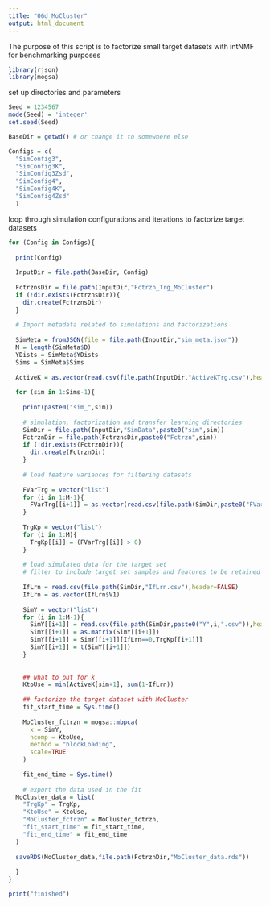 ```yaml
---
title: "06d_MoCluster"
output: html_document
---
```


The purpose of this script is to factorize small target datasets with intNMF for benchmarking purposes

```r
library(rjson)
library(mogsa)
```

set up directories and parameters

```r

Seed = 1234567
mode(Seed) = 'integer'
set.seed(Seed)

BaseDir = getwd() # or change it to somewhere else

Configs = c(
  "SimConfig3",
  "SimConfig3K",
  "SimConfig3Zsd",
  "SimConfig4",
  "SimConfig4K",
  "SimConfig4Zsd"
  )
```


loop through simulation configurations and iterations to factorize target datasets

```r
for (Config in Configs){
  
  print(Config)
  
  InputDir = file.path(BaseDir, Config)
  
  FctrznsDir = file.path(InputDir,"Fctrzn_Trg_MoCluster")
  if (!dir.exists(FctrznsDir)){
    dir.create(FctrznsDir)
  }
  
  # Import metadata related to simulations and factorizations
  
  SimMeta = fromJSON(file = file.path(InputDir,"sim_meta.json"))
  M = length(SimMeta$D)
  YDists = SimMeta$YDists
  Sims = SimMeta$Sims
  
  ActiveK = as.vector(read.csv(file.path(InputDir,"ActiveKTrg.csv"),header = FALSE)$V1)
  
  for (sim in 1:Sims-1){
    
    print(paste0("sim_",sim))
    
    # simulation, factorization and transfer learning directories
    SimDir = file.path(InputDir,"SimData",paste0("sim",sim))
    FctrznDir = file.path(FctrznsDir,paste0("Fctrzn",sim))
    if (!dir.exists(FctrznDir)){
      dir.create(FctrznDir)
    }
    
    # load feature variances for filtering datasets
    
    FVarTrg = vector("list")
    for (i in 1:M-1){
      FVarTrg[[i+1]] = as.vector(read.csv(file.path(SimDir,paste0("FVarTrgY",i,".csv")),header = FALSE)$V1)
    }
    
    TrgKp = vector("list")
    for (i in 1:M){
      TrgKp[[i]] = (FVarTrg[[i]] > 0)
    }
    
    # load simulated data for the target set
    # filter to include target set samples and features to be retained
    
    IfLrn = read.csv(file.path(SimDir,"IfLrn.csv"),header=FALSE)
    IfLrn = as.vector(IfLrn$V1)
    
    SimY = vector("list")
    for (i in 1:M-1){
      SimY[[i+1]] = read.csv(file.path(SimDir,paste0("Y",i,".csv")),header = FALSE)
      SimY[[i+1]] = as.matrix(SimY[[i+1]])
      SimY[[i+1]] = SimY[[i+1]][IfLrn==0,TrgKp[[i+1]]]
      SimY[[i+1]] = t(SimY[[i+1]])
    }
    
    
    ## what to put for k
    KtoUse = min(ActiveK[sim+1], sum(1-IfLrn))
    
    ## factorize the target dataset with MoCluster
    fit_start_time = Sys.time()
    
    MoCluster_fctrzn = mogsa::mbpca(
      x = SimY,
      ncomp = KtoUse, 
      method = "blockLoading",
      scale=TRUE
    )
    
    fit_end_time = Sys.time()
    
    # export the data used in the fit
  MoCluster_data = list(
    "TrgKp" = TrgKp,
    "KtoUse" = KtoUse,
    "MoCluster_fctrzn" = MoCluster_fctrzn,
    "fit_start_time" = fit_start_time,
    "fit_end_time" = fit_end_time
  )
  
  saveRDS(MoCluster_data,file.path(FctrznDir,"MoCluster_data.rds"))
    
  }
}

print("finished")
```

